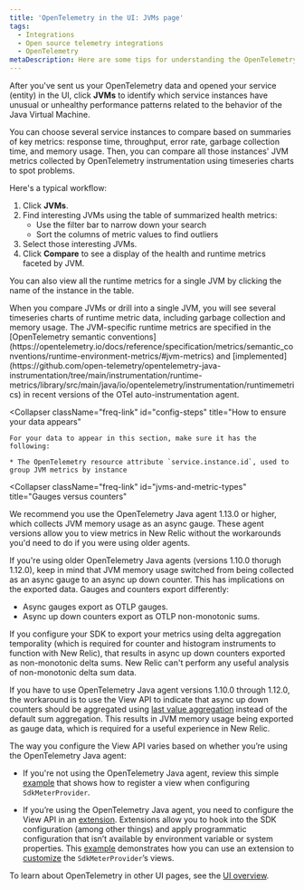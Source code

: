 ```yaml
---
title: 'OpenTelemetry in the UI: JVMs page'
tags:
  - Integrations
  - Open source telemetry integrations
  - OpenTelemetry
metaDescription: Here are some tips for understanding the OpenTelemetry JVMs page in the New Relic UI.
---
```


After you've sent us your OpenTelemetry data and opened your service (entity) in the UI, click **JVMs** to identify which service instances have unusual or unhealthy performance patterns related to the behavior of the Java Virtual Machine.

You can choose several service instances to compare based on summaries of key metrics: response time, throughput, error rate, garbage collection time, and memory usage. Then, you can compare all those instances' JVM metrics collected by OpenTelemetry instrumentation using timeseries charts to spot problems.

Here's a typical workflow:

1. Click **JVMs**.
2. Find interesting JVMs using the table of summarized health metrics:
   * Use the filter bar to narrow down your search
   * Sort the columns of metric values to find outliers
3. Select those interesting JVMs.
4. Click **Compare** to see a display of the health and runtime metrics faceted by JVM.

You can also view all the runtime metrics for a single JVM by clicking the name of the instance in the table.

<CollapserGroup>
  <Collapser
    className="freq-link"
    id="metric-details"
    title="Runtime metric details"
  >
    When you compare JVMs or drill into a single JVM, you will see several timeseries charts of runtime metric data, including garbage collection and memory usage. The JVM-specific runtime metrics are specified in the [OpenTelemetry semantic conventions](https://opentelemetry.io/docs/reference/specification/metrics/semantic_conventions/runtime-environment-metrics/#jvm-metrics) and [implemented](https://github.com/open-telemetry/opentelemetry-java-instrumentation/tree/main/instrumentation/runtime-metrics/library/src/main/java/io/opentelemetry/instrumentation/runtimemetrics) in recent versions of the OTel auto-instrumentation agent.
  </Collapser>

  <Collapser
    className="freq-link"
    id="config-steps"
    title="How to ensure your data appears"
  >
    For your data to appear in this section, make sure it has the following:

    * The OpenTelemetry resource attribute `service.instance.id`, used to group JVM metrics by instance
  </Collapser>

  <Collapser
    className="freq-link"
    id="jvms-and-metric-types"
    title="Gauges versus counters"
  >
  We recommend you use the OpenTelemetry Java agent 1.13.0 or higher, which collects JVM memory usage as an async gauge. These agent versions allow you to view metrics in New Relic without the workarounds you'd need to do if you were using older agents.

  If you're using older OpenTelemetry Java agents (versions 1.10.0 thorugh 1.12.0), keep in mind that JVM memory usage switched from being collected as an async gauge to an async up down counter. This has implications on the exported data. Gauges and counters export differently:

  * Async gauges export as OTLP gauges.
  * Async up down counters export as OTLP non-monotonic sums.

  If you configure your SDK to export your metrics using delta aggregation temporality (which is required for counter and histogram instruments to function with New Relic), that results in async up down counters exported as non-monotonic delta sums. New Relic can't perform any useful analysis of non-monotonic delta sum data.

  If you have to use OpenTelemetry Java agent versions 1.10.0 through 1.12.0, the workaround is to use the View API to indicate that async up down counters should be aggregated using [last value aggregation](https://github.com/open-telemetry/opentelemetry-specification/blob/main/specification/metrics/sdk.md#last-value-aggregation) instead of the default sum aggregation. This results in JVM memory usage being exported as gauge data, which is required for a useful experience in New Relic.

  The way you configure the View API varies based on whether you’re using the OpenTelemetry Java agent:

  * If you're not using the OpenTelemetry Java agent, review this simple [example](https://github.com/newrelic/newrelic-opentelemetry-examples/pull/89/files#diff-da355ef6d1092534a55829e95160ab8468884bdd521f9018feeaaa66aea6ac5bR82-R86) that shows how to register a view when configuring `SdkMeterProvider`.

  * If you’re using the OpenTelemetry Java agent, you need to configure the View API in an [extension](https://github.com/open-telemetry/opentelemetry-java-instrumentation/blob/main/docs/agent-config.md#extensions). Extensions allow you to hook into the SDK configuration (among other things) and apply programmatic configuration that isn’t available by environment variable or system properties. This [example](https://github.com/newrelic/newrelic-opentelemetry-examples/tree/main/java/agent-nr-config) demonstrates how you can use an extension to [customize](https://github.com/newrelic/newrelic-opentelemetry-examples/blob/main/java/agent-nr-config/config-extension/src/main/java/com/newrelic/otel/extension/Customizer.java#L28-L37) the `SdkMeterProvider`’s views.
  </Collapser>
</CollapserGroup>

To learn about OpenTelemetry in other UI pages, see the [UI overview](/docs/more-integrations/open-source-telemetry-integrations/opentelemetry/view-your-data/opentelemetry-view-your-data).
